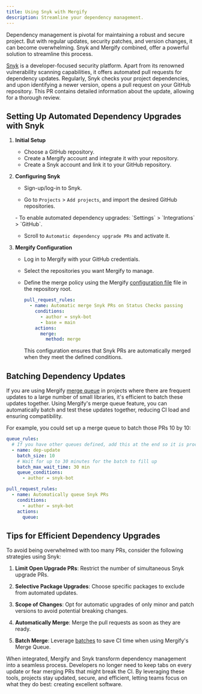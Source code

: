 ```yaml
---
title: Using Snyk with Mergify
description: Streamline your dependency management.
---
```



<IntegrationLogo src={snykLogo} />

Dependency management is pivotal for maintaining a robust and secure project.
But with regular updates, security patches, and version changes, it can become
overwhelming. Snyk and Mergify combined, offer a powerful solution to
streamline this process.

[Snyk](https://snyk.io) is a developer-focused security platform. Apart from
its renowned vulnerability scanning capabilities, it offers automated pull
requests for dependency updates. Regularly, Snyk checks your project
dependencies, and upon identifying a newer version, opens a pull request on
your GitHub repository. This PR contains detailed information about the update,
allowing for a thorough review.

<Screenshot src={prScreenshot} />

## Setting Up Automated Dependency Upgrades with Snyk

1. **Initial Setup**
   - Choose a GitHub repository.
   - Create a Mergify account and integrate it with your repository.
   - Create a Snyk account and link it to your GitHub repository.

2. **Configuring Snyk**
   - Sign-up/log-in to Snyk.

   - Go to `Projects` > `Add projects`, and import the desired GitHub
   repositories.

   <Screenshot src={enableScreenshot} />
   - To enable automated dependency upgrades: `Settings` > `Integrations` >
   `GitHub`.

   <Screenshot src={githubIntegScreenshot} />

   - Scroll to `Automatic dependency upgrade PRs` and activate it.

   <Screenshot src={depupdateScreenshot} />

3. **Mergify Configuration**
   - Log in to Mergify with your GitHub credentials.

   - Select the repositories you want Mergify to manage.

   - Define the merge policy using the Mergify [configuration
   file](/configuration/file-format) file in the repository root.

     ```yaml
     pull_request_rules:
       - name: Automatic merge Snyk PRs on Status Checks passing
         conditions:
           - author = snyk-bot
           - base = main
         actions:
           merge:
             method: merge
     ```

     This configuration ensures that Snyk PRs are automatically merged when
     they meet the defined conditions.

## Batching Dependency Updates

If you are using Mergify [merge queue](/merge-queue/intro) in projects where
there are frequent updates to a large number of small libraries, it's efficient
to batch these updates together. Using Mergify's merge queue feature, you can
automatically batch and test these updates together, reducing CI load and
ensuring compatibility.

For example, you could set up a merge queue to batch those PRs 10 by 10:

```yaml
queue_rules:
  # If you have other queues defined, add this at the end so it is processed last
  - name: dep-update
    batch_size: 10
    # Wait for up to 30 minutes for the batch to fill up
    batch_max_wait_time: 30 min
    queue_conditions:
      - author = snyk-bot

pull_request_rules:
  - name: Automatically queue Snyk PRs
    conditions:
      - author = snyk-bot
    actions:
      queue:
```

## Tips for Efficient Dependency Upgrades

To avoid being overwhelmed with too many PRs, consider the following strategies
using Snyk:

1. **Limit Open Upgrade PRs**: Restrict the number of simultaneous Snyk upgrade
   PRs.

2. **Selective Package Upgrades**: Choose specific packages to exclude from
   automated updates.

3. **Scope of Changes**: Opt for automatic upgrades of only minor and patch
   versions to avoid potential breaking changes.

4. **Automatically Merge**: Merge the pull requests as soon as they are ready.

5. **Batch Merge**: Leverage [batches](#batching-dependency-updates) to save CI
   time when using Mergify's Merge Queue.

When integrated, Mergify and Snyk transform dependency management into a
seamless process. Developers no longer need to keep tabs on every update or
fear merging PRs that might break the CI. By leveraging these tools, projects
stay updated, secure, and efficient, letting teams focus on what they do best:
creating excellent software.
